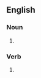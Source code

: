 {{also|fläsks}}
==English==

===Noun===
{{head|en|noun plural form}}

# {{plural of|flask|lang=en}}

===Verb===
{{head|en|verb form}}

# {{en-third-person singular of|flask}}